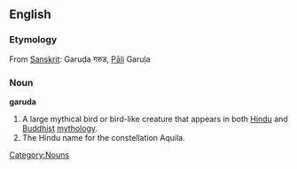 ==English==

===Etymology===
From [[w:Sanskrit|Sanskrit]]: Garuḍa गरुड, [[w:Pali|Pāli]] Garuḷa

===Noun===
'''garuda'''

#A large mythical bird or bird-like creature that appears in both [[w:Hindu mythology|Hindu]] and [[w:Buddhist mythology|Buddhist]] [[w:mythology|mythology]].
#The Hindu name for the constellation Aquila.

[[Category:Nouns]]